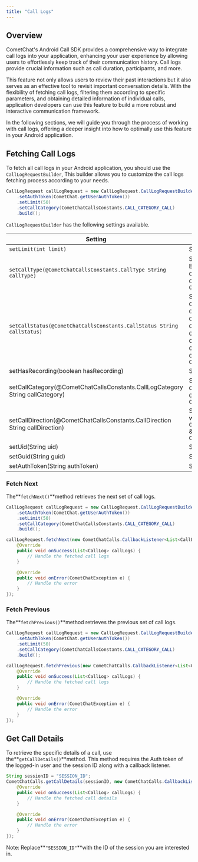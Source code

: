 ```yaml
---
title: "Call Logs"
---
```




## Overview

CometChat's Android Call SDK provides a comprehensive way to integrate call logs into your application, enhancing your user experience by allowing users to effortlessly keep track of their communication history. Call logs provide crucial information such as call duration, participants, and more.

This feature not only allows users to review their past interactions but it also serves as an effective tool to revisit important conversation details. With the flexibility of fetching call logs, filtering them according to specific parameters, and obtaining detailed information of individual calls, application developers can use this feature to build a more robust and interactive communication framework.

In the following sections, we will guide you through the process of working with call logs, offering a deeper insight into how to optimally use this feature in your Android application.

## Fetching Call Logs

To fetch all call logs in your Android application, you should use the `CallLogRequestBuilder`, This builder allows you to customize the call logs fetching process according to your needs.

```java
CallLogRequest callLogRequest = new CallLogRequest.CallLogRequestBuilder()
    .setAuthToken(CometChat.getUserAuthToken())
    .setLimit(50)
    .setCallCategory(CometChatCallsConstants.CALL_CATEGORY_CALL)
    .build();
```

`CallLogRequestBuilder` has the following settings available.

| Setting                                                                       | Description                                                                                                                                                                                                                                                                                                                                                                                                                                                                                                                                                                                       |
| ----------------------------------------------------------------------------- | ------------------------------------------------------------------------------------------------------------------------------------------------------------------------------------------------------------------------------------------------------------------------------------------------------------------------------------------------------------------------------------------------------------------------------------------------------------------------------------------------------------------------------------------------------------------------------------------------- |
| `setLimit(int limit)`                                                         | Specifies the number of call logs to fetch.                                                                                                                                                                                                                                                                                                                                                                                                                                                                                                                                                       |
| `setCallType(@CometChatCallsConstants.CallType String callType)`              | Sets the type of calls to fetch (audio or video). It accepts `CallType` Enum with following values `CometChatCallsConstants.CallType.CALL_TYPE_VIDEO`, `CometChatCallsConstants.CallType.CALL_TYPE_AUDIO` & `CometChatCallsConstants.CallType.CALL_TYPE_AUDIO_VIDEO`                                                                                                                                                                                                                                                                                                                              |
| `setCallStatus(@CometChatCallsConstants.CallStatus String callStatus)`        | Sets the status of calls to fetch (initiated, ongoing, etc.). It accepts `CallStatus` Enum with following values `CometChatCallsConstants.CallStatus.CALL_STATUS_ONGOING`, `CometChatCallsConstants.CallStatus.CALL_STATUS_BUSY`, `CometChatCallsConstants.CallStatus.CALL_STATUS_REJECTED`, `CometChatCallsConstants.CallStatus.CALL_STATUS_CANCELLED`, `CometChatCallsConstants.CallStatus.CALL_STATUS_ENDED`, `CometChatCallsConstants.CallStatus.CALL_STATUS_MISSED`, `CometChatCallsConstants.CallStatus.CALL_STATUS_INITIATED`, `CometChatCallsConstants.CallStatus.CALL_STATUS_UNANSWERED` |
| setHasRecording(boolean hasRecording)                                         | Sets whether to fetch calls that have recordings.                                                                                                                                                                                                                                                                                                                                                                                                                                                                                                                                                 |
| setCallCategory(@CometChatCallsConstants.CallLogCategory String callCategory) | Sets the category of calls to fetch (call or meet). It accepts `CallLogCategory` Enum with following values `CometChatCallsConstants.CallLogCategory.CALL_CATEGORY_CALL` & `CometChatCallsConstants.CallLogCategory.CALL_CATEGORY_MEET`                                                                                                                                                                                                                                                                                                                                                           |
| setCallDirection(@CometChatCallsConstants.CallDirection String callDirection) | Sets the direction of calls to fetch. It accepts `CallDirection` Enum with following values `CometChatCallsConstants.CallDirection.CALL_DIRECTION_INCOMING` & `CometChatCallsConstants.CallDirection.CALL_DIRECTION_OUTGOING`                                                                                                                                                                                                                                                                                                                                                                     |
| setUid(String uid)                                                            | Sets the UID of the user whose call logs to fetch.                                                                                                                                                                                                                                                                                                                                                                                                                                                                                                                                                |
| setGuid(String guid)                                                          | Sets the GUID of the user whose call logs to fetch.                                                                                                                                                                                                                                                                                                                                                                                                                                                                                                                                               |
| setAuthToken(String authToken)                                                | Sets the Auth token of the logged-in user.                                                                                                                                                                                                                                                                                                                                                                                                                                                                                                                                                        |

### Fetch Next

The**`fetchNext()`**method retrieves the next set of call logs.

```java
CallLogRequest callLogRequest = new CallLogRequest.CallLogRequestBuilder()
    .setAuthToken(CometChat.getUserAuthToken())
    .setLimit(50)
    .setCallCategory(CometChatCallsConstants.CALL_CATEGORY_CALL)
    .build();

callLogRequest.fetchNext(new CometChatCalls.CallbackListener<List<CallLog>>() {
    @Override
    public void onSuccess(List<CallLog> callLogs) {
        // Handle the fetched call logs
    }

    @Override
    public void onError(CometChatException e) {
        // Handle the error
    }
});
```

### Fetch Previous

The**`fetchPrevious()`**method retrieves the previous set of call logs.

```java
CallLogRequest callLogRequest = new CallLogRequest.CallLogRequestBuilder()
    .setAuthToken(CometChat.getUserAuthToken())
    .setLimit(50)
    .setCallCategory(CometChatCallsConstants.CALL_CATEGORY_CALL)
    .build();

callLogRequest.fetchPrevious(new CometChatCalls.CallbackListener<List<CallLog>>() {
    @Override
    public void onSuccess(List<CallLog> callLogs) {
        // Handle the fetched call logs
    }

    @Override
    public void onError(CometChatException e) {
        // Handle the error
    }
});
```

## Get Call Details

To retrieve the specific details of a call, use the**`getCallDetails()`**method. This method requires the Auth token of the logged-in user and the session ID along with a callback listener.

```java
String sessionID = "SESSION_ID";
CometChatCalls.getCallDetails(sessionID, new CometChatCalls.CallbackListener<List<CallLog>>() {
    @Override
    public void onSuccess(List<CallLog> callLogs) {
        // Handle the fetched call details
    }

    @Override
    public void onError(CometChatException e) {
        // Handle the error
    }
});
```

Note: Replace**`"SESSION_ID"`**with the ID of the session you are interested in.
